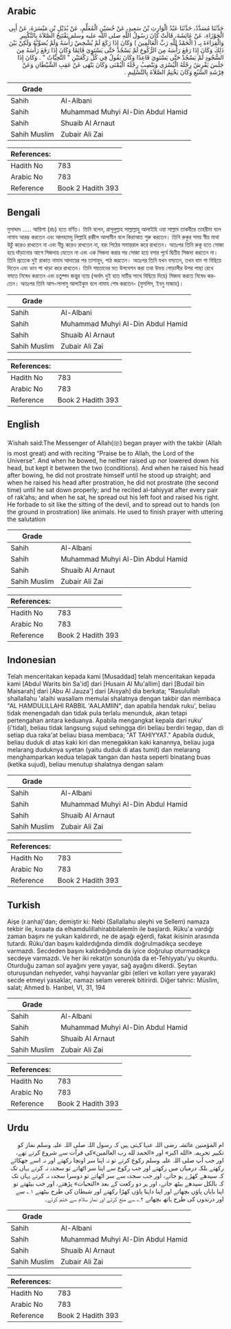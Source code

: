 ## Arabic


<div dir="rtl" lang="ar" style={{fontSize:'larger',backgroundColor:'#f8f9fa',padding:20}}>
حَدَّثَنَا مُسَدَّدٌ، حَدَّثَنَا عَبْدُ الْوَارِثِ بْنُ سَعِيدٍ، عَنْ حُسَيْنٍ الْمُعَلِّمِ، عَنْ بُدَيْلِ بْنِ مَيْسَرَةَ، عَنْ أَبِي الْجَوْزَاءِ، عَنْ عَائِشَةَ، قَالَتْ كَانَ رَسُولُ اللَّهِ صلى الله عليه وسلم يَفْتَتِحُ الصَّلاَةَ بِالتَّكْبِيرِ وَالْقِرَاءَةَ بِـ ‏(‏ الْحَمْدُ لِلَّهِ رَبِّ الْعَالَمِينَ ‏)‏ وَكَانَ إِذَا رَكَعَ لَمْ يُشْخِصْ رَأْسَهُ وَلَمْ يُصَوِّبْهُ وَلَكِنْ بَيْنَ ذَلِكَ وَكَانَ إِذَا رَفَعَ رَأْسَهُ مِنَ الرُّكُوعِ لَمْ يَسْجُدْ حَتَّى يَسْتَوِيَ قَائِمًا وَكَانَ إِذَا رَفَعَ رَأْسَهُ مِنَ السُّجُودِ لَمْ يَسْجُدْ حَتَّى يَسْتَوِيَ قَاعِدًا وَكَانَ يَقُولُ فِي كُلِّ رَكْعَتَيْنِ ‏"‏ التَّحِيَّاتُ ‏"‏ ‏.‏ وَكَانَ إِذَا جَلَسَ يَفْرِشُ رِجْلَهُ الْيُسْرَى وَيَنْصِبُ رِجْلَهُ الْيُمْنَى وَكَانَ يَنْهَى عَنْ عَقِبِ الشَّيْطَانِ وَعَنْ فِرْشَةِ السَّبُعِ وَكَانَ يَخْتِمُ الصَّلاَةَ بِالتَّسْلِيمِ ‏.‏
</div>
<div style={{backgroundColor:'#f8f9fa',padding:20, marginBottom: 10}}><table> <thead> <tr> <th>Grade</th> <th></th> </tr> </thead> <tbody> <tr><td>Sahih</td><td>Al-Albani</td></tr><tr><td>Sahih</td><td>Muhammad Muhyi Al-Din Abdul Hamid</td></tr><tr><td>Sahih</td><td>Shuaib Al Arnaut</td></tr><tr><td>Sahih Muslim</td><td>Zubair Ali Zai</td></tr></tbody></table><table> <thead> <tr> <th>References:</th> <th></th> </tr> </thead> <tbody><tr><td>Hadith No</td><td>783</td></tr><tr><td>Arabic No</td><td>783</td></tr><tr><td>Reference</td><td>Book 2 Hadith 393</td></tr></tbody></table></div>

## Bengali


<div dir="ltr" lang="bn" style={{fontSize:'larger',backgroundColor:'#f8f9fa',padding:20}}>
মুসাদ্দাদ ..... আয়িশা (রাঃ) হতে বর্ণিত। তিনি বলেন, রাসূলুল্লাহ সাল্লাল্লাহু আলাইহি ওয়া সাল্লাম তাকবীরে তাহরীমা বলে নামায আরম্ভ করতেন এবং আলহামদু লিল্লাহি রব্বীল আলামীন বলে কিরাআত শুরু করতেন। তিনি রুকুর সময় স্বীয় মাথা উচুঁ করেও রাখতেন না এবং নীচু করেও রাখতেন না, বরং পিঠের সমান্তরাল করে রাখতেন। অতঃপর তিনি রুকূ হতে সোজা হয়ে দাঁড়ানোর আগে সিজদায় যেতেন না এবং এক সিজদা করার পর সোজা হয়ে বসার পূর্বে দ্বিতীয় সিজদা করতেন না। তিনি প্রত্যেক দুই রাকাত নামায আদায়ের পর তাশাহুদ, পাঠ করতেন। অতঃপর তিনি যখন বসতেন, তখন বাম পা বিছিয়ে দিতেন এবং ডান পা খাড়া করে রাখতেন। তিনি শয়তানের মত উপবেশন করা তথা উভয় গোড়ালীর উপর পাছা রেখে বসতে নিষেধ করতেন এবং চতুষ্পদ জন্তুর ন্যায় (অর্থাৎ দুই হাত মাটির সাথে বিছিয়ে দিয়ে) সিজদা করতে নিষেধ করতেন। অতঃপর তিনি আস-সালামু আলাইকুম বলে নামায শেষ করতেন- (মুসলিম, ইবনু মাজাহ)।
</div>
<div style={{backgroundColor:'#f8f9fa',padding:20, marginBottom: 10}}><table> <thead> <tr> <th>Grade</th> <th></th> </tr> </thead> <tbody> <tr><td>Sahih</td><td>Al-Albani</td></tr><tr><td>Sahih</td><td>Muhammad Muhyi Al-Din Abdul Hamid</td></tr><tr><td>Sahih</td><td>Shuaib Al Arnaut</td></tr><tr><td>Sahih Muslim</td><td>Zubair Ali Zai</td></tr></tbody></table><table> <thead> <tr> <th>References:</th> <th></th> </tr> </thead> <tbody><tr><td>Hadith No</td><td>783</td></tr><tr><td>Arabic No</td><td>783</td></tr><tr><td>Reference</td><td>Book 2 Hadith 393</td></tr></tbody></table></div>

## English


<div dir="ltr" lang="en" style={{fontSize:'larger',backgroundColor:'#f8f9fa',padding:20}}>
‘A’ishah said:The Messenger of Allah(ﷺ) began prayer with the takbir (Allah is most great) and with reciting “Praise be to Allah, the Lord of the Universe”. And when he bowed, he neither raised up nor lowered down his head, but kept it between the two (conditions). And when he raised his head after bowing, he did not prostrate himself until he stood up straight; and when he raised his head after prostration, he did not prostrate (the second time) until he sat down properly; and he recited al-tahiyyat after every pair of rak’ahs; and when he sat, he spread out his left foot and raised his right. He forbade to sit like the sitting of the devil, and to spread out to hands (on the ground in prostration) like animals. He used to finish prayer with uttering the salutation
</div>
<div style={{backgroundColor:'#f8f9fa',padding:20, marginBottom: 10}}><table> <thead> <tr> <th>Grade</th> <th></th> </tr> </thead> <tbody> <tr><td>Sahih</td><td>Al-Albani</td></tr><tr><td>Sahih</td><td>Muhammad Muhyi Al-Din Abdul Hamid</td></tr><tr><td>Sahih</td><td>Shuaib Al Arnaut</td></tr><tr><td>Sahih Muslim</td><td>Zubair Ali Zai</td></tr></tbody></table><table> <thead> <tr> <th>References:</th> <th></th> </tr> </thead> <tbody><tr><td>Hadith No</td><td>783</td></tr><tr><td>Arabic No</td><td>783</td></tr><tr><td>Reference</td><td>Book 2 Hadith 393</td></tr></tbody></table></div>

## Indonesian


<div dir="ltr" lang="id" style={{fontSize:'larger',backgroundColor:'#f8f9fa',padding:20}}>
Telah menceritakan kepada kami [Musaddad] telah menceritakan kepada kami [Abdul Warits bin Sa'id] dari [Husain Al Mu'allim] dari [Budail bin Maisarah] dari [Abu Al Jauza'] dari [Aisyah] dia berkata; "Rasulullah shallallahu 'alaihi wasallam memulai shalatnya dengan takbir dan membaca "AL HAMDULILLAHI RABBIL 'AALAMIIN", dan apabila hendak ruku', beliau tidak menengadah dan tidak pula terlalu menunduk, akan tetapi pertengahan antara keduanya. Apabila mengangkat kepala dari ruku' (i'tidal), beliau tidak langsung sujud sehingga diri beliau berdiri tegap, dan di setiap dua raka'at beliau biasa membaca; "AT TAHIYYAT." Apabila duduk, beliau duduk di atas kaki kiri dan menegakkan kaki kanannya, beliau juga melarang duduknya syetan (yaitu duduk di atas tumit) dan melarang menghamparkan kedua telapak tangan dan hasta seperti binatang buas (ketika sujud), beliau menutup shalatnya dengan salam
</div>
<div style={{backgroundColor:'#f8f9fa',padding:20, marginBottom: 10}}><table> <thead> <tr> <th>Grade</th> <th></th> </tr> </thead> <tbody> <tr><td>Sahih</td><td>Al-Albani</td></tr><tr><td>Sahih</td><td>Muhammad Muhyi Al-Din Abdul Hamid</td></tr><tr><td>Sahih</td><td>Shuaib Al Arnaut</td></tr><tr><td>Sahih Muslim</td><td>Zubair Ali Zai</td></tr></tbody></table><table> <thead> <tr> <th>References:</th> <th></th> </tr> </thead> <tbody><tr><td>Hadith No</td><td>783</td></tr><tr><td>Arabic No</td><td>783</td></tr><tr><td>Reference</td><td>Book 2 Hadith 393</td></tr></tbody></table></div>

## Turkish


<div dir="ltr" lang="tr" style={{fontSize:'larger',backgroundColor:'#f8f9fa',padding:20}}>
Aişe (r.anha)'dan; demiştir ki: Nebi (Sallallahu aleyhi ve Sellem) namaza tekbir ile, kıraata da elhamdulillahirabbilalemîn ile başlardı. Rüku'a vardığı zaman başını ne yukarı kaldırırdı, ne de aşağı eğerdi, fakat ikisinin arasında tutardı. Rüku'dan başını kaldırdığında dimdik doğrulmadıkça secdeye varmazdı. Secdeden başını kaldırdığında da iyice doğrulup oturmadıkça secdeye varmazdı. Ve her iki rekat(ın sonun)da da et-Tehiyyatu'yu okurdu. Oturduğu zaman sol ayağını yere yayar, sağ ayağını dikerdi. Şeytan oturuşundan nehyeder, vahşi hayvanlar gibi (elleri ve kolları yere yayarak) secde etmeyi yasaklar, namazı selam vererek bitirirdi. Diğer tahric: Müslim, salat; Ahmed b. Hanbel, VI, 31, 194
</div>
<div style={{backgroundColor:'#f8f9fa',padding:20, marginBottom: 10}}><table> <thead> <tr> <th>Grade</th> <th></th> </tr> </thead> <tbody> <tr><td>Sahih</td><td>Al-Albani</td></tr><tr><td>Sahih</td><td>Muhammad Muhyi Al-Din Abdul Hamid</td></tr><tr><td>Sahih</td><td>Shuaib Al Arnaut</td></tr><tr><td>Sahih Muslim</td><td>Zubair Ali Zai</td></tr></tbody></table><table> <thead> <tr> <th>References:</th> <th></th> </tr> </thead> <tbody><tr><td>Hadith No</td><td>783</td></tr><tr><td>Arabic No</td><td>783</td></tr><tr><td>Reference</td><td>Book 2 Hadith 393</td></tr></tbody></table></div>

## Urdu


<div dir="rtl" lang="ur" style={{fontSize:'larger',backgroundColor:'#f8f9fa',padding:20}}>
ام المؤمنین عائشہ رضی اللہ عنہا کہتی ہیں کہ رسول اللہ صلی اللہ علیہ وسلم نماز کو تکبیر تحریمہ «الله اكبر» اور «الحمد لله رب العالمين»کی قرآت سے شروع کرتے تھے، اور جب آپ صلی اللہ علیہ وسلم رکوع کرتے تو نہ اپنا سر اونچا رکھتے اور نہ اسے جھکائے رکھتے بلکہ درمیان میں رکھتے اور جب رکوع سے اپنا سر اٹھاتے تو سجدہ نہ کرتے یہاں تک کہ سیدھے کھڑے ہو جاتے، اور جب سجدہ سے سر اٹھاتے تو دوسرا سجدہ نہ کرتے یہاں تک کہ بالکل سیدھے بیٹھ جاتے، اور ہر دو رکعت کے بعد «التحيات» پڑھتے، اور جب بیٹھتے تو اپنا بایاں پاؤں بچھاتے اور اپنا داہنا پاؤں کھڑا رکھتے اور شیطان کی طرح بیٹھنے ۱؎ سے اور درندوں کی طرح ہاتھ بچھانے ۲؎ سے منع کرتے اور نماز سلام سے ختم کرتے۔
</div>
<div style={{backgroundColor:'#f8f9fa',padding:20, marginBottom: 10}}><table> <thead> <tr> <th>Grade</th> <th></th> </tr> </thead> <tbody> <tr><td>Sahih</td><td>Al-Albani</td></tr><tr><td>Sahih</td><td>Muhammad Muhyi Al-Din Abdul Hamid</td></tr><tr><td>Sahih</td><td>Shuaib Al Arnaut</td></tr><tr><td>Sahih Muslim</td><td>Zubair Ali Zai</td></tr></tbody></table><table> <thead> <tr> <th>References:</th> <th></th> </tr> </thead> <tbody><tr><td>Hadith No</td><td>783</td></tr><tr><td>Arabic No</td><td>783</td></tr><tr><td>Reference</td><td>Book 2 Hadith 393</td></tr></tbody></table></div>